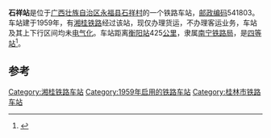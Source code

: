 {{noteTA
|1=zh-cn:始发车次; zh-hk:列車班次;
|2=zh-cn:车次; zh-hk:班次;
}}
{{Infobox China railway station 
|车站名称 = 石祥站
|车站名称拼音 = 
|车站地址 = [[广西壮族自治区|广西壮族自治区]][[永福县|永福县]]
|归属 = [[南宁铁路局|南宁铁路局]]
|车站等级 = [[四等站_(中铁)|四等站]]
|线路 = [[湘桂铁路|湘桂铁路]]
}}
'''石祥站'''是位于[[广西壮族自治区|广西壮族自治区]][[永福县|永福县]][[石祥村|石祥村]]的一个铁路车站，[[邮政编码|邮政编码]]541803。车站建于1959年，有[[湘桂铁路|湘桂铁路]]经过该站，现仅办理货运，不办理客运业务，车站及其上下行区间均未[[电气化|电气化]]。车站距离[[衡阳站|衡阳站]]425[[公里|公里]]，隶属[[南宁铁路局|南宁铁路局]]，是[[四等站_(中铁)|四等站]]<ref>{{Cite book|title=中国铁路站名词典|last=孙本祥主编|first=|publisher=北京：[[中国铁道出版社|中国铁道出版社]]|year=2003.04|isbn=7-113-03941-3|location=|pages=480}}</ref>。

==参考==
{{reflist}}

{{start rail box}}
{{s-inop|[[葡萄站|葡萄站]]}}
{{s-line|[[湘桂铁路|湘桂铁路]]}}
{{s-inop|[[亲睦村站|亲睦村站]]}}
{{end box}}
{{湘桂铁路}}

[[Category:湘桂铁路车站|Category:湘桂铁路车站]]
[[Category:1959年启用的铁路车站|Category:1959年启用的铁路车站]]
[[Category:桂林市铁路车站|Category:桂林市铁路车站]]


{{铁路车站小作品}}
{{广西小作品}}